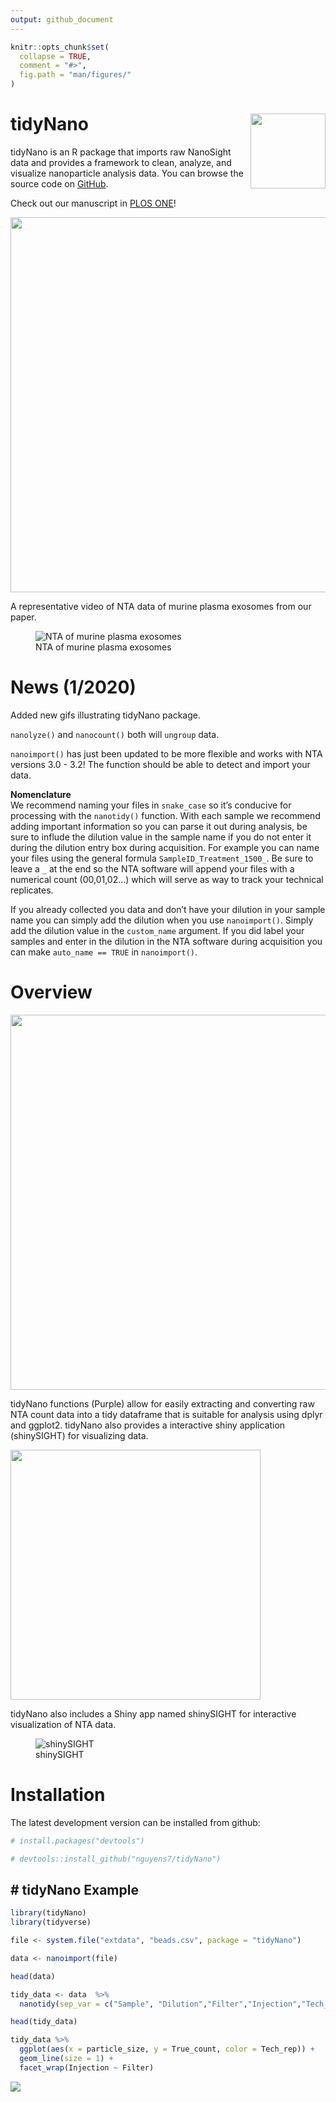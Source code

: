 ```yaml
---
output: github_document
---
```


<!-- README.md is generated from README.Rmd. Please edit that file -->

```r
knitr::opts_chunk$set(
  collapse = TRUE,
  comment = "#>",
  fig.path = "man/figures/"
)
```

# tidyNano <img src="https://raw.githubusercontent.com/nguyens7/tidyNano/master/man/figures/tidyNano.png" align="right" alt="" width="120" />
tidyNano is an R package that imports raw NanoSight data and provides a framework to clean, analyze, and visualize nanoparticle analysis data.  You can browse the source code on [GitHub](https://github.com/nguyens7/tidyNano).


Check out our manuscript in [PLOS ONE](https://journals.plos.org/plosone/article?id=10.1371/journal.pone.0218270)!

<img src="https://raw.githubusercontent.com/nguyens7/tidyNano/master/man/figures/tidyNano_PLOS_ONE_site_image.png" align="center" width = "600"/>  




A representative video of NTA data of murine plasma exosomes from our paper.  


![NTA of murine plasma exosomes](https://media.giphy.com/media/Ah2T3hhQd0cf7QQ7c9/giphy.gif)


# News (1/2020)  
Added new gifs illustrating tidyNano package.

`nanolyze()` and `nanocount()` both will `ungroup` data.

`nanoimport()` has just been updated to be more flexible and works with NTA versions 3.0 - 3.2!  The function should be able to detect and import your data.

**Nomenclature**  
We recommend naming your files in `snake_case` so it's conducive for processing with the `nanotidy()` function.  With each sample we recommend adding important information so you can parse it out during analysis, be sure to influde the dilution value in the sample name if you do not enter it during the dilution entry box during acquisition.  For example you can name your files using the general formula `SampleID_Treatment_1500_`.  Be sure to leave a `_` at the end so the NTA software will append your files with a numerical count (00,01,02...) which will serve as way to track your technical replicates.

If you already collected you data and don't have your dilution in your sample name you can simply add the dilution when you use `nanoimport()`.  Simply add the dilution value in the `custom_name` argument. If you did label your samples and enter in the dilution in the NTA software during acquisition you can make  `auto_name == TRUE`  in `nanoimport()`.

# Overview

<img src="https://raw.githubusercontent.com/nguyens7/tidyNano/master/man/figures/tidyNano_Schema.png" align="center" width = "600"/>

tidyNano functions (Purple) allow for easily extracting and converting raw NTA count data into a tidy dataframe that is suitable for analysis using dplyr and ggplot2. tidyNano also provides a interactive shiny application (shinySIGHT) for visualizing data.



<img src="https://raw.githubusercontent.com/nguyens7/tidyNano/master/man/figures/tidyNano_workflow.png" align="center" width = "400"/>

tidyNano also includes a Shiny app named shinySIGHT for interactive visualization of NTA data.   

![shinySIGHT](https://media.giphy.com/media/Dr3zmORxOaJTcRn1Gj/giphy-downsized-large.gif)

# Installation

The latest development version can be installed from github:

```r
# install.packages("devtools")

# devtools::install_github("nguyens7/tidyNano")
```

# tidyNano Example
----------------

```r
library(tidyNano)
library(tidyverse)

file <- system.file("extdata", "beads.csv", package = "tidyNano")

data <- nanoimport(file)  

head(data)
```

```r
tidy_data <- data  %>% 
  nanotidy(sep_var = c("Sample", "Dilution","Filter","Injection","Tech_rep"))

head(tidy_data)

```

```r
tidy_data %>% 
  ggplot(aes(x = particle_size, y = True_count, color = Tech_rep)) +
  geom_line(size = 1) +
  facet_wrap(Injection ~ Filter)
```
![](https://raw.githubusercontent.com/nguyens7/tidyNano/master/man/figures/unnamed-chunk-5-1.png)
